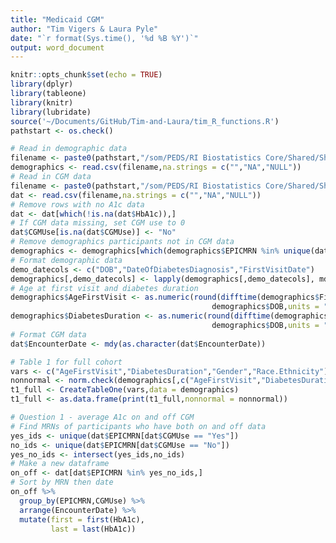 ```yaml
---
title: "Medicaid CGM"
author: "Tim Vigers & Laura Pyle"
date: "`r format(Sys.time(), '%d %B %Y')`"
output: word_document
---
```


```r
knitr::opts_chunk$set(echo = TRUE)
library(dplyr)
library(tableone)
library(knitr)
library(lubridate)
source('~/Documents/GitHub/Tim-and-Laura/tim_R_functions.R')
pathstart <- os.check()
```

```r
# Read in demographic data
filename <- paste0(pathstart,"/som/PEDS/RI Biostatistics Core/Shared/Shared Projects/Laura/BDC/Projects/Sonalee Ravi/Medicaid CGM/Data_Cleaned/Demographics.csv")
demographics <- read.csv(filename,na.strings = c("","NA","NULL"))
# Read in CGM data
filename <- paste0(pathstart,"/som/PEDS/RI Biostatistics Core/Shared/Shared Projects/Laura/BDC/Projects/Sonalee Ravi/Medicaid CGM/Data_Cleaned/30 day CGM data missing studio.csv")
dat <- read.csv(filename,na.strings = c("","NA","NULL"))
# Remove rows with no A1c data
dat <- dat[which(!is.na(dat$HbA1c)),]
# If CGM data missing, set CGM use to 0
dat$CGMUse[is.na(dat$CGMUse)] <- "No"
# Remove demographics participants not in CGM data
demographics <- demographics[which(demographics$EPICMRN %in% unique(dat$EPICMRN)),]
# Format demographic data
demo_datecols <- c("DOB","DateOfDiabetesDiagnosis","FirstVisitDate") 
demographics[,demo_datecols] <- lapply(demographics[,demo_datecols], mdy)
# Age at first visit and diabetes duration
demographics$AgeFirstVisit <- as.numeric(round(difftime(demographics$FirstVisitDate,
                                             demographics$DOB,units = "days")/365.25,2))
demographics$DiabetesDuration <- as.numeric(round(difftime(demographics$DateOfDiabetesDiagnosis,
                                             demographics$DOB,units = "days")/365.25,2))
# Format CGM data
dat$EncounterDate <- mdy(as.character(dat$EncounterDate))
```

```r
# Table 1 for full cohort
vars <- c("AgeFirstVisit","DiabetesDuration","Gender","Race.Ethnicity")
nonnormal <- norm.check(demographics[,c("AgeFirstVisit","DiabetesDuration")])
t1_full <- CreateTableOne(vars,data = demographics)
t1_full <- as.data.frame(print(t1_full,nonnormal = nonnormal))
```

```r
# Question 1 - average A1c on and off CGM 
# Find MRNs of participants who have both on and off data
yes_ids <- unique(dat$EPICMRN[dat$CGMUse == "Yes"]) 
no_ids <- unique(dat$EPICMRN[dat$CGMUse == "No"])
yes_no_ids <- intersect(yes_ids,no_ids)
# Make a new dataframe
on_off <- dat[dat$EPICMRN %in% yes_no_ids,]
# Sort by MRN then date
on_off %>%
  group_by(EPICMRN,CGMUse) %>%
  arrange(EncounterDate) %>%
  mutate(first = first(HbA1c),
         last = last(HbA1c))
  
```